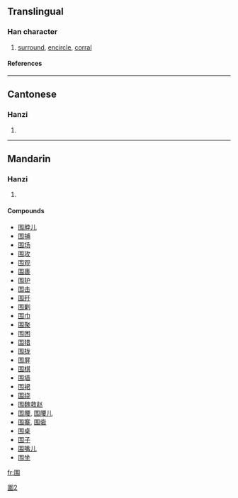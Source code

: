 {{see|圍}}

==Translingual==
===Han character===
{{Han char|rn=31|rad=囗|as=04|sn=7|four=|canj=田手尸 (WQS)}}
# [[surround]], [[encircle]], [[corral]]
====References====
{{Han ref|kx=0217.251|hdz=10714.040|uh=56F4|ud=22260}}
----
==Cantonese==
===Hanzi===
{{yue-hanzi|jyut=|y=wai4}}
# {{defn|Cantonese}}
----
==Mandarin==
===Hanzi===
{{cmn-hanzi|tra=圍|pin=[[wéi]] ([[wei2]])|wg=wei<sup>2</sup>}}
# {{defn|Mandarin}}

====Compounds====
*[[围脖儿]]
*[[围捕]]
*[[围场]]
*[[围攻]]
*[[围观]]
*[[围裹]]
*[[围护]]
*[[围击]]
*[[围歼]]
*[[围剿]]
*[[围巾]]
*[[围聚]]
*[[围困]]
*[[围猎]]
*[[围拢]]
*[[围屏]]
*[[围棋]]
*[[围墙]]
*[[围裙]]
*[[围绕]]
*[[围魏救赵]]
*[[围腰]], [[围腰儿]]
*[[围寨]], [[围砦]]
*[[围桌]]
*[[围子]]
*[[围嘴儿]]
*[[围坐]]

[[fr:围]]

[[Category:CJKV characters simplified differently in Japan and China|圍2]]